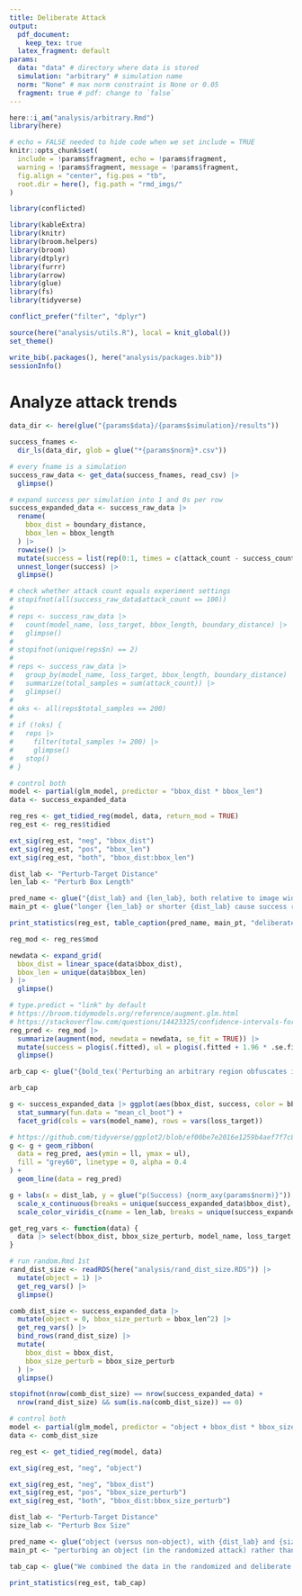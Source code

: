 ```yaml
---
title: Deliberate Attack
output: 
  pdf_document: 
    keep_tex: true
  latex_fragment: default
params:
  data: "data" # directory where data is stored
  simulation: "arbitrary" # simulation name
  norm: "None" # max norm constraint is None or 0.05
  fragment: true # pdf: change to `false` 
---
```


```r
here::i_am("analysis/arbitrary.Rmd")
library(here)
```

```r
# echo = FALSE needed to hide code when we set include = TRUE
knitr::opts_chunk$set(
  include = !params$fragment, echo = !params$fragment,
  warning = !params$fragment, message = !params$fragment,
  fig.align = "center", fig.pos = "tb",
  root.dir = here(), fig.path = "rmd_imgs/"
)
```

```r
library(conflicted)

library(kableExtra)
library(knitr)
library(broom.helpers)
library(broom)
library(dtplyr)
library(furrr)
library(arrow)
library(glue)
library(fs)
library(tidyverse)

conflict_prefer("filter", "dplyr")
```

```r
source(here("analysis/utils.R"), local = knit_global())
set_theme()
```

```r
write_bib(.packages(), here("analysis/packages.bib"))
sessionInfo()
```

# Analyze attack trends
```r
data_dir <- here(glue("{params$data}/{params$simulation}/results"))

success_fnames <-
  dir_ls(data_dir, glob = glue("*{params$norm}*.csv"))

# every fname is a simulation
success_raw_data <- get_data(success_fnames, read_csv) |>
  glimpse()

# expand success per simulation into 1 and 0s per row
success_expanded_data <- success_raw_data |>
  rename(
    bbox_dist = boundary_distance,
    bbox_len = bbox_length
  ) |>
  rowwise() |>
  mutate(success = list(rep(0:1, times = c(attack_count - success_count, success_count)))) |>
  unnest_longer(success) |>
  glimpse()
```

```r
# check whether attack count equals experiment settings
# stopifnot(all(success_raw_data$attack_count == 100))
# 
# reps <- success_raw_data |>
#   count(model_name, loss_target, bbox_length, boundary_distance) |>
#   glimpse()
# 
# stopifnot(unique(reps$n) == 2)
# 
# reps <- success_raw_data |>
#   group_by(model_name, loss_target, bbox_length, boundary_distance) |>
#   summarize(total_samples = sum(attack_count)) |>
#   glimpse()
# 
# oks <- all(reps$total_samples == 200)
# 
# if (!oks) {
#   reps |>
#     filter(total_samples != 200) |>
#     glimpse()
#   stop()
# }
```

```r
# control both
model <- partial(glm_model, predictor = "bbox_dist * bbox_len")
data <- success_expanded_data

reg_res <- get_tidied_reg(model, data, return_mod = TRUE)
reg_est <- reg_res$tidied

ext_sig(reg_est, "neg", "bbox_dist")
ext_sig(reg_est, "pos", "bbox_len")
ext_sig(reg_est, "both", "bbox_dist:bbox_len")
```

```r
dist_lab <- "Perturb-Target Distance"
len_lab <- "Perturb Box Length"

pred_name <- glue("{dist_lab} and {len_lab}, both relative to image width or height,")
main_pt <- glue("longer {len_lab} or shorter {dist_lab} cause success rates to significantly increase for all model and attack combinations, except for {len_lab} in untargeted attack on Cascade R-CNN. The interaction terms, even when significant, are negligibly close to 0")

print_statistics(reg_est, table_caption(pred_name, main_pt, "deliberate"))
```

```r
reg_mod <- reg_res$mod

newdata <- expand_grid(
  bbox_dist = linear_space(data$bbox_dist),
  bbox_len = unique(data$bbox_len)
) |>
  glimpse()

# type.predict = "link" by default
# https://broom.tidymodels.org/reference/augment.glm.html
# https://stackoverflow.com/questions/14423325/confidence-intervals-for-predictions-from-logistic-regression
reg_pred <- reg_mod |>
  summarize(augment(mod, newdata = newdata, se_fit = TRUE)) |>
  mutate(success = plogis(.fitted), ul = plogis(.fitted + 1.96 * .se.fit), ll = plogis(.fitted - 1.96 * .se.fit)) |>
  glimpse()
```

```r
arb_cap <- glue("{bold_tex('Perturbing an arbitrary region obfuscates intent with increased success for all models and attacks', params$norm)} We implement intent obfuscating attack by perturbing an arbitrary non-overlapping square region to disrupt a randomly selected target object at various lengths and distances. The binned summaries and regression trendlines graph success proportion against {str_to_lower(pred_name)} in the deliberate attack experiment. {err_cap} and every point aggregates success over 200 images. The deliberate attack multiplies success as compared to the randomized attack (Figure \\ref{{fig:success_trend_graph}}), especially at close {str_to_lower(dist_lab)} and large {str_to_lower(len_lab)}, both relative to image width or height. Full details are given in Section \\ref{{sec:del_arb}}.")

arb_cap
```


```r
g <- success_expanded_data |> ggplot(aes(bbox_dist, success, color = bbox_len, group = bbox_len)) +
  stat_summary(fun.data = "mean_cl_boot") +
  facet_grid(cols = vars(model_name), rows = vars(loss_target))

# https://github.com/tidyverse/ggplot2/blob/ef00be7e2016e1259b4aef7f7c85651df123beff/R/geom-smooth.r#L162
g <- g + geom_ribbon(
  data = reg_pred, aes(ymin = ll, ymax = ul),
  fill = "grey60", linetype = 0, alpha = 0.4
) +
  geom_line(data = reg_pred)

g + labs(x = dist_lab, y = glue("p(Success) {norm_axy(params$norm)}")) +
  scale_x_continuous(breaks = unique(success_expanded_data$bbox_dist), labels = scales::label_percent()) +
  scale_color_viridis_c(name = len_lab, breaks = unique(success_expanded_data$bbox_len), labels = scales::label_percent())
```

```r
get_reg_vars <- function(data) {
  data |> select(bbox_dist, bbox_size_perturb, model_name, loss_target, success, object)
}

# run random.Rmd 1st
rand_dist_size <- readRDS(here("analysis/rand_dist_size.RDS")) |>
  mutate(object = 1) |>
  get_reg_vars() |>
  glimpse()

comb_dist_size <- success_expanded_data |>
  mutate(object = 0, bbox_size_perturb = bbox_len^2) |>
  get_reg_vars() |>
  bind_rows(rand_dist_size) |>
  mutate(
    bbox_dist = bbox_dist,
    bbox_size_perturb = bbox_size_perturb
  ) |>
  glimpse()

stopifnot(nrow(comb_dist_size) == nrow(success_expanded_data) +
  nrow(rand_dist_size) && sum(is.na(comb_dist_size)) == 0)
```

```r
# control both
model <- partial(glm_model, predictor = "object + bbox_dist * bbox_size_perturb")
data <- comb_dist_size

reg_est <- get_tidied_reg(model, data)

ext_sig(reg_est, "neg", "object")

ext_sig(reg_est, "neg", "bbox_dist")
ext_sig(reg_est, "pos", "bbox_size_perturb")
ext_sig(reg_est, "both", "bbox_dist:bbox_size_perturb")
```

```r
dist_lab <- "Perturb-Target Distance"
size_lab <- "Perturb Box Size"

pred_name <- glue("object (versus non-object), with {dist_lab} and {size_lab} as covariates, both relative to image width or height")
main_pt <- "perturbing an object (in the randomized attack) rather than a non-object (in the deliberate attack) significantly decreases success rates for all model and attack combinations, after controlling for perturb sizes and perturb-target distances"

tab_cap <- glue("We combined the data in the randomized and deliberate attack experiments to run a logistic model regressing success against {str_to_lower(pred_name)}. The ``object'' term codes object as 1 and non-object as 0. {str_to_sentence(main_pt)}. Table headers are explained in Appendix \\ref{{app:tab_hdr}}.")

print_statistics(reg_est, tab_cap)
```
